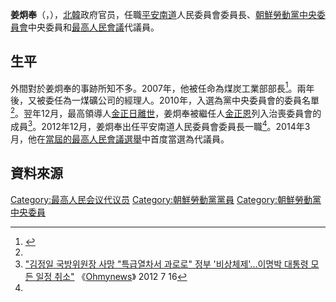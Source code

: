 {{noteTA
|G1=Country
|1=zh:北朝鮮; zh-cn:朝鲜; zh-tw:北韓; zh-hk:北韓; zh-sg:朝鲜;
}}

'''姜炯奉'''（{{lang|ko|강형봉}}，{{bd|1957年|5月20日|||}}），[[北韓|北韓]]政府官员，任職[[平安南道|平安南道]]人民委員會委員長、[[朝鮮勞動黨中央委員會|朝鮮勞動黨中央委員會]]中央委員和[[最高人民會議|最高人民會議]]代議員。

==生平==
外間對於姜炯奉的事跡所知不多。2007年，他被任命為煤炭工業部部長<ref name="unikorea">{{Cite web |url=http://nkinfo.unikorea.go.kr/nkp/theme/viewPeople.do?pageIndex=1&nkpmno=10280&nkPrsnKornm=&fromYear=&fromMonth=&toYear=&toMonth=&nkPrsnBirthGnacd=&nkPrsnSchulNm=&nkPrsnCareerCn=%EC%B5%9C%EA%B3%A0%EC%9D%B8%EB%AF%BC%ED%9A%8C%EC%9D%98+%EC%A0%9C13%EA%B8%B0+%EB%8C%80%EC%9D%98%EC%9B%90&nkOrgNm= |title=강형봉 |access-date=2014-03-30 |archive-date=2019-12-01 |archive-url=https://web.archive.org/web/20191201145805/https://nkinfo.unikorea.go.kr/nkp/theme/viewPeople.do?pageIndex=1&nkpmno=10280&nkPrsnKornm=&fromYear=&fromMonth=&toYear=&toMonth=&nkPrsnBirthGnacd=&nkPrsnSchulNm=&nkPrsnCareerCn=%EC%B5%9C%EA%B3%A0%EC%9D%B8%EB%AF%BC%ED%9A%8C%EC%9D%98+%EC%A0%9C13%EA%B8%B0+%EB%8C%80%EC%9D%98%EC%9B%90&nkOrgNm= |dead-url=no }}</ref>。兩年後，又被委任為一煤礦公司的經理人。2010年，入選為黨中央委員會的委員名單<ref name="unikorea"/>。翌年12月，最高領導人[[金正日之死|金正日離世]]，姜炯奉被繼任人[[金正恩|金正恩]]列入治喪委員會的成員<ref>[http://www.ohmynews.com/NWS_Web/View/at_pg.aspx?CNTN_CD=A0001672651 "김정일 국방위원장 사망 "특급열차서 과로로" 정부 '비상체제'...이명박 대통령 모든 일정 취소"] {{Wayback|url=http://www.ohmynews.com/NWS_Web/View/at_pg.aspx?CNTN_CD=A0001672651 |date=20120829074919 }} 《[[Ohmynews|Ohmynews]]》 2012 7 16</ref>。2012年12月，姜炯奉出任平安南道人民委員會委員長一職<ref name="unikorea"/>。2014年3月，他在[[2014年朝鮮民主主義人民共和國最高人民會議選舉|當屆的最高人民會議選舉]]中首度當選為代議員。

==資料來源==
{{reflist}}

[[Category:最高人民会议代议员|Category:最高人民会议代议员]]
[[Category:朝鮮勞動黨黨員|Category:朝鮮勞動黨黨員]]
[[Category:朝鮮勞動黨中央委員|Category:朝鮮勞動黨中央委員]]